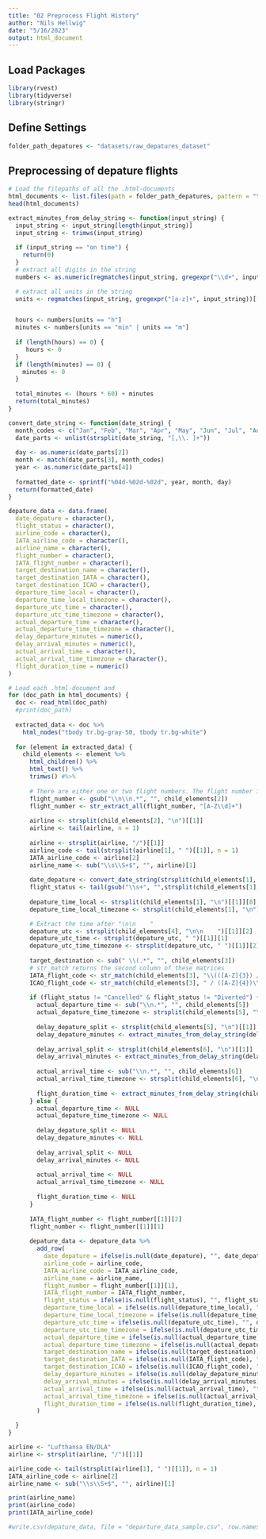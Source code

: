 ```yaml
---
title: "02 Preprocess Flight History"
author: "Nils Hellwig"
date: "5/16/2023"
output: html_document
---
```


## Load Packages

```r
library(rvest)
library(tidyverse)
library(stringr)
```

## Define Settings

```r
folder_path_depatures <- "datasets/raw_depatures_dataset"
```

## Preprocessing of depature flights

```r
# Load the filepaths of all the .html-documents
html_documents <- list.files(path = folder_path_depatures, pattern = "\\.html$", full.names = TRUE)
head(html_documents)
```

```r
extract_minutes_from_delay_string <- function(input_string) {
  input_string <- input_string[length(input_string)]
  input_string <- trimws(input_string)
      
  if (input_string == "on time") {
    return(0)
  }
  # extract all digits in the string
  numbers <- as.numeric(regmatches(input_string, gregexpr("\\d+", input_string))[[1]])

  # extract all units in the string
  units <- regmatches(input_string, gregexpr("[a-z]+", input_string))[[1]]


  hours <- numbers[units == "h"]
  minutes <- numbers[units == "min" | units == "m"]
  
  if (length(hours) == 0) {
     hours <- 0
  }
  if (length(minutes) == 0) {
    minutes <- 0
  }
  
  total_minutes <- (hours * 60) + minutes
  return(total_minutes)
}
```

```r
convert_date_string <- function(date_string) {
  month_codes <- c("Jan", "Feb", "Mar", "Apr", "May", "Jun", "Jul", "Aug", "Sep", "Oct", "Nov", "Dec")
  date_parts <- unlist(strsplit(date_string, "[,\\. ]+"))
  
  day <- as.numeric(date_parts[2])
  month <- match(date_parts[3], month_codes)
  year <- as.numeric(date_parts[4])
  
  formatted_date <- sprintf("%04d-%02d-%02d", year, month, day)
  return(formatted_date)
}


```

```r
depature_data <- data.frame(
  date_depature = character(),
  flight_status = character(),
  airline_code = character(),
  IATA_airline_code = character(),
  airline_name = character(),
  flight_number = character(),
  IATA_flight_number = character(),
  target_destination_name = character(),
  target_destination_IATA = character(),
  target_destination_ICAO = character(),
  departure_time_local = character(),
  departure_time_local_timezone = character(),
  departure_utc_time = character(),
  departure_utc_time_timezone = character(),
  actual_departure_time = character(),
  actual_departure_time_timezone = character(),
  delay_departure_minutes = numeric(),
  delay_arrival_minutes = numeric(),
  actual_arrival_time = character(),
  actual_arrival_time_timezone = character(),
  flight_duration_time = numeric()
)
```

```r
# Load each .html-document and
for (doc_path in html_documents) {
  doc <- read_html(doc_path)
  #print(doc_path)
  
  extracted_data <- doc %>%
    html_nodes("tbody tr.bg-gray-50, tbody tr.bg-white")
  
  for (element in extracted_data) {
    child_elements <- element %>%
      html_children() %>%
      html_text() %>%
      trimws() #%>%
    
      # There are either one or two flight numbers. The flight number is located before the first two \n\n inside child_elements[2]
      flight_number <- gsub("\\n\\n.*", "", child_elements[2])
      flight_number <- str_extract_all(flight_number, "[A-Z\\d]+")
      
      airline <- strsplit(child_elements[2], "\n")[[1]]
      airline <- tail(airline, n = 1)
    
      airline <- strsplit(airline, "/")[[1]]
      airline_code <- tail(strsplit(airline[1], " ")[[1]], n = 1)
      IATA_airline_code <- airline[2]
      airline_name <- sub("\\s\\S+$", "", airline)[1]
      
      date_depature <- convert_date_string(strsplit(child_elements[1], "\n")[[1]][1])
      flight_status <- tail(gsub("\\s+", "",strsplit(child_elements[1], "\n")[[1]]), n = 1)
      
      depature_time_local <- strsplit(child_elements[1], "\n")[[1]][8]
      depature_time_local_timezone <- strsplit(child_elements[1], "\n")[[1]][9]

      # Extract the time after "\n\n    "
      depature_utc <- strsplit(child_elements[4], "\n\n    ")[[1]][2]
      depature_utc_time <- strsplit(depature_utc, " ")[[1]][1]
      depature_utc_time_timezone <- strsplit(depature_utc, " ")[[1]][2]
      
      target_destination <- sub(" \\(.*", "", child_elements[3])
      # str_match returns the second column of these matrices
      IATA_flight_code <- str_match(child_elements[3], "\\(([A-Z]{3}) /")[, 2]
      ICAO_flight_code <- str_match(child_elements[3], " / ([A-Z]{4})\\)")[, 2]
      
      if (flight_status != "Cancelled" & flight_status != "Diverted") {
        actual_departure_time <- sub("\\n.*", "", child_elements[5])
        actual_depature_time_timezone <- strsplit(child_elements[5], "\n")[[1]][2]
      
        delay_depature_split <- strsplit(child_elements[5], "\n")[[1]]
        delay_depature_minutes <- extract_minutes_from_delay_string(delay_depature_split)
      
        delay_arrival_split <- strsplit(child_elements[6], "\n")[[1]]
        delay_arrival_minutes <- extract_minutes_from_delay_string(delay_arrival_split)
      
        actual_arrival_time <- sub("\\n.*", "", child_elements[6])
        actual_arrival_time_timezone <- strsplit(child_elements[6], "\n")[[1]][2]
      
        flight_duration_time <- extract_minutes_from_delay_string(child_elements[7])
      } else {
        actual_departure_time <- NULL
        actual_depature_time_timezone <- NULL
      
        delay_depature_split <- NULL
        delay_depature_minutes <- NULL
      
        delay_arrival_split <- NULL
        delay_arrival_minutes <- NULL
      
        actual_arrival_time <- NULL
        actual_arrival_time_timezone <- NULL
      
        flight_duration_time <- NULL
      }
      
      IATA_flight_number <- flight_number[[1]][2]
      flight_number <- flight_number[[1]][1]
      
      depature_data <- depature_data %>%
        add_row(
          date_depature = ifelse(is.null(date_depature), "", date_depature),
          airline_code = airline_code,
          IATA_airline_code = IATA_airline_code,
          airline_name = airline_name,
          flight_number = flight_number[[1]][1],
          IATA_flight_number = IATA_flight_number,
          flight_status = ifelse(is.null(flight_status), "", flight_status),
          departure_time_local = ifelse(is.null(depature_time_local), "", depature_time_local),
          departure_time_local_timezone = ifelse(is.null(depature_time_local_timezone), "", depature_time_local_timezone),
          departure_utc_time = ifelse(is.null(depature_utc_time), "", depature_utc_time),
          departure_utc_time_timezone = ifelse(is.null(depature_utc_time_timezone), "", depature_utc_time_timezone),
          actual_departure_time = ifelse(is.null(actual_departure_time), "", actual_departure_time),
          actual_departure_time_timezone = ifelse(is.null(actual_depature_time_timezone), "", actual_depature_time_timezone),
          target_destination_name = ifelse(is.null(target_destination), "", target_destination),
          target_destination_IATA = ifelse(is.null(IATA_flight_code), "", IATA_flight_code),
          target_destination_ICAO = ifelse(is.null(ICAO_flight_code), "", ICAO_flight_code),
          delay_departure_minutes = ifelse(is.null(delay_depature_minutes), 0, delay_depature_minutes),
          delay_arrival_minutes = ifelse(is.null(delay_arrival_minutes), 0, delay_arrival_minutes),
          actual_arrival_time = ifelse(is.null(actual_arrival_time), "", actual_arrival_time),
          actual_arrival_time_timezone = ifelse(is.null(actual_arrival_time_timezone), "", actual_arrival_time_timezone),
          flight_duration_time = ifelse(is.null(flight_duration_time), 0, flight_duration_time)
        )

  }
}
```


```r
airline <- "Lufthansa EN/DLA"
airline <- strsplit(airline, "/")[[1]]

airline_code <- tail(strsplit(airline[1], " ")[[1]], n = 1)
IATA_airline_code <- airline[2]
airline_name <- sub("\\s\\S+$", "", airline)[1]

print(airline_name)
print(airline_code)
print(IATA_airline_code)
```

```r
#write.csv(depature_data, file = "departure_data_sample.csv", row.names = FALSE)
```



